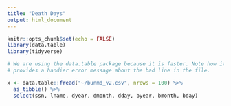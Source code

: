 ```yaml
---
title: "Death Days"
output: html_document
---
```


```r
knitr::opts_chunk$set(echo = FALSE)
library(data.table)
library(tidyverse)
```


```r
# We are using the data.table package because it is faster. Note how it also
# provides a handier error message about the bad line in the file.

x <- data.table::fread("~/bunmd_v2.csv", nrows = 100) %>% 
  as_tibble() %>% 
  select(ssn, lname, dyear, dmonth, dday, byear, bmonth, bday)
```


